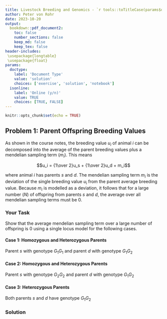 ```yaml
---
title: Livestock Breeding and Genomics - `r tools::toTitleCase(params$doctype)` 6
author: Peter von Rohr
date: 2023-10-20
output:
  bookdown::pdf_document2:
    toc: false
    number_sections: false
    keep_md: false
    keep_tex: false
header-includes:
 \usepackage{longtable}
 \usepackage{float}
params:
  doctype:
    label: 'Document Type'
    value: 'solution'
    choices: ['exercise', 'solution', 'notebook']
  isonline:
    label: 'Online (y/n)'
    value: TRUE
    choices: [TRUE, FALSE]
---
```



```r
knitr::opts_chunk$set(echo = TRUE)
```


## Problem 1: Parent Offspring Breeding Values
As shown in the course notes, the breeding value $u_i$ of animal $i$ can be decomposed into the average of the parent breeding values plus a mendelian sampling term ($m_i$). This means

$$u_i = {1\over 2}u_s + {1\over 2}u_d + m_i$$

where animal $i$ has parents $s$ and $d$. The mendelian sampling term $m_i$ is the deviation of the single breeding value $u_i$ from the parent average breeding value. Because $m_i$ is modelled as a deviation, it follows that for a large number ($N$) of offspring from parents $s$ and $d$, the average over all mendelian sampling terms must be $0$. 

### Your Task
Show that the average mendelian sampling term over a large number of offspring is $0$ using a single locus model for the following cases.

#### Case 1: Homozygous and Heterozygous Parents
Parent $s$ with genotype $G_1G_1$ and parent $d$ with genotype $G_1G_2$


#### Case 2: Homozygous and Heterozygous Parents
Parent $s$ with genotype $G_2G_2$ and parent $d$ with genotype $G_1G_2$


#### Case 3: Heterozygous Parents
Both parents $s$ and $d$ have genotype $G_1G_2$

<!-- your-solution-start
### Your Solution
* For each of the following cases compute the parent average of breeding values. 
* Compute the difference between the breeding values of every possible offspring and the parent average
* Compute the average over all mendelian sampling terms

#### Case 1: Homozygous and Heterozygous Parents

#### Case 2: Homozygous and Heterozygous Parents

#### Case 3: Heterozygous Parents

---  your-solution-end -->


<!-- master-solution-start -->

### Solution

<!-- master-solution-end -->


